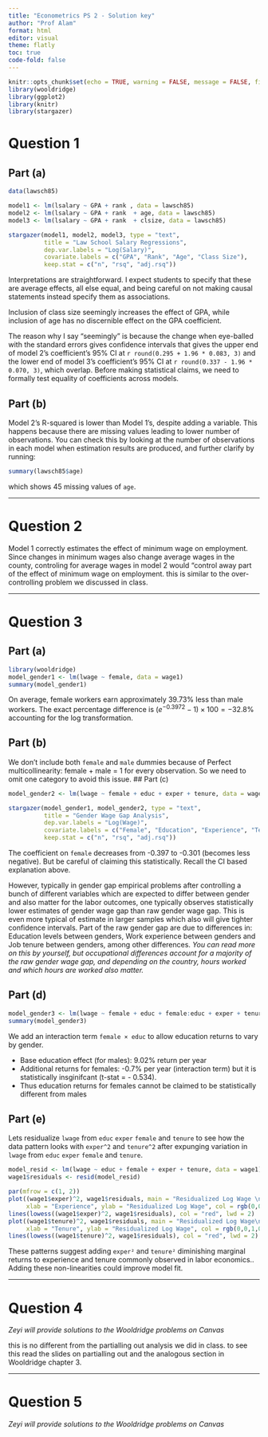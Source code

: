```yaml
---
title: "Econometrics PS 2 - Solution key"
author: "Prof Alam"
format: html
editor: visual
theme: flatly
toc: true
code-fold: false
---
```


```r
knitr::opts_chunk$set(echo = TRUE, warning = FALSE, message = FALSE, fig.height = 4, fig.width = 6)
library(wooldridge)
library(ggplot2)
library(knitr)
library(stargazer)
```

# Question 1

## Part (a)

```r
data(lawsch85)

model1 <- lm(lsalary ~ GPA + rank , data = lawsch85)
model2 <- lm(lsalary ~ GPA + rank  + age, data = lawsch85)
model3 <- lm(lsalary ~ GPA + rank  + clsize, data = lawsch85)

stargazer(model1, model2, model3, type = "text",
          title = "Law School Salary Regressions",
          dep.var.labels = "Log(Salary)",
          covariate.labels = c("GPA", "Rank", "Age", "Class Size"),
          keep.stat = c("n", "rsq", "adj.rsq"))
```

Interpretations are straightforward. I expect students to specify that these are average effects, all else equal, and being careful on not making causal statements instead specify them as associations. 

Inclusion of class size seemingly increases the effect of GPA, while inclusion of age has no discernible effect on the GPA coefficient.

 The reason why I say "seemingly" is because the change when eye-balled with the standard errors gives confidence intervals that gives the upper end of model 2's coefficient's 95% CI at `r round(0.295 + 1.96 * 0.083, 3)` and the lower end of model 3's coefficient's 95% CI at `r round(0.337 - 1.96 * 0.070, 3)`, which overlap. Before making statistical claims, we need to formally test equality of coefficients across models.

## Part (b)

Model 2's R-squared is lower than Model 1's, despite adding a variable. This happens because there are missing values leading to lower number of observations. You can check this by looking at the number of observations in each model when estimation results are produced, and further clarify by running: 

```r
summary(lawsch85$age)
```
which shows 45 missing values of `age`.

---

# Question 2

Model 1 correctly estimates the effect of minimum wage on employment. Since changes in minimum wages also change average wages in the county, controling for average wages in model 2 would "control away part of the effect of minimum wage on employment. this is similar to the over-controlling problem we discussed in class.

---

# Question 3

## Part (a)

```r
library(wooldridge)
model_gender1 <- lm(lwage ~ female, data = wage1)
summary(model_gender1)
```

On average, female workers earn approximately 39.73% less than male workers. The exact percentage difference is $(e^{-0.3972} - 1) \times 100 = -32.8\%$ accounting for the log transformation.

## Part (b)

We don't include both `female` and `male` dummies because of Perfect multicollinearity: female + male = 1 for every observation. So we need to omit one category to avoid this issue. 
## Part (c)

```r
model_gender2 <- lm(lwage ~ female + educ + exper + tenure, data = wage1)

stargazer(model_gender1, model_gender2, type = "text",
          title = "Gender Wage Gap Analysis",
          dep.var.labels = "Log(Wage)",
          covariate.labels = c("Female", "Education", "Experience", "Tenure"),
          keep.stat = c("n", "rsq", "adj.rsq"))
```

The coefficient on `female` decreases from -0.397 to -0.301 (becomes less negative). But be careful of claiming this statistically. Recall the CI based explanation above.

However, typically in gender gap empirical problems after controlling a bunch of different variables which are expected to differ between gender and also matter for the labor outcomes, one typically observes statistically lower estimates of gender wage gap than raw gender wage gap.  This is even more typical of estimate in larger samples which also will give tighter confidence intervals. Part of the raw gender gap are due to differences in: Education levels between genders, Work experience between genders and Job tenure between genders, among other differences. *You can read more on this by yourself, but occupational differences account for a majority of the raw gender wage gap, and depending on the country, hours worked and which hours are worked also matter.*

## Part (d)

```r
model_gender3 <- lm(lwage ~ female + educ + female:educ + exper + tenure, data = wage1)
summary(model_gender3)
```

We add an interaction term `female × educ` to allow education returns to vary by gender.

- Base education effect (for males): 9.02% return per year
- Additional returns for females: -0.7% per year (interaction term) but it is statistically insginifcant (t-stat = - 0.534).
- Thus education returns for females cannot be claimed to be statistically different from males

## Part (e)

Lets residualize `lwage` from `educ` `exper` `female` and `tenure` to see how the data pattern looks with `exper^2` and `tenure^2` after expunging variation in `lwage`  from `educ` `exper` `female` and `tenure`.

```r
model_resid <- lm(lwage ~ educ + female + exper + tenure, data = wage1)
wage1$residuals <- resid(model_resid)

par(mfrow = c(1, 2))
plot((wage1$exper)^2, wage1$residuals, main = "Residualized Log Wage \n vs Experience squared", 
     xlab = "Experience", ylab = "Residualized Log Wage", col = rgb(0,0,1,0.3), pch = 19)
lines(lowess((wage1$exper)^2, wage1$residuals), col = "red", lwd = 2)
plot((wage1$tenure)^2, wage1$residuals, main = "Residualized Log Wage\n  vs Tenure squared",
     xlab = "Tenure", ylab = "Residualized Log Wage", col = rgb(0,0,1,0.3), pch = 19)
lines(lowess((wage1$tenure)^2, wage1$residuals), col = "red", lwd = 2)
```

These patterns suggest  adding `exper²` and `tenure²` diminishing marginal returns to experience and tenure commonly observed in labor economics.. Adding these non-linearities could improve model fit.

---

# Question 4

*Zeyi will provide solutions to the Wooldridge problems on Canvas*

this is no different from the partialling out analysis we did in class. to see this read the slides on partialling out and the analogous section in Wooldridge chapter 3.

---

# Question 5

*Zeyi will provide solutions to the Wooldridge problems on Canvas*
